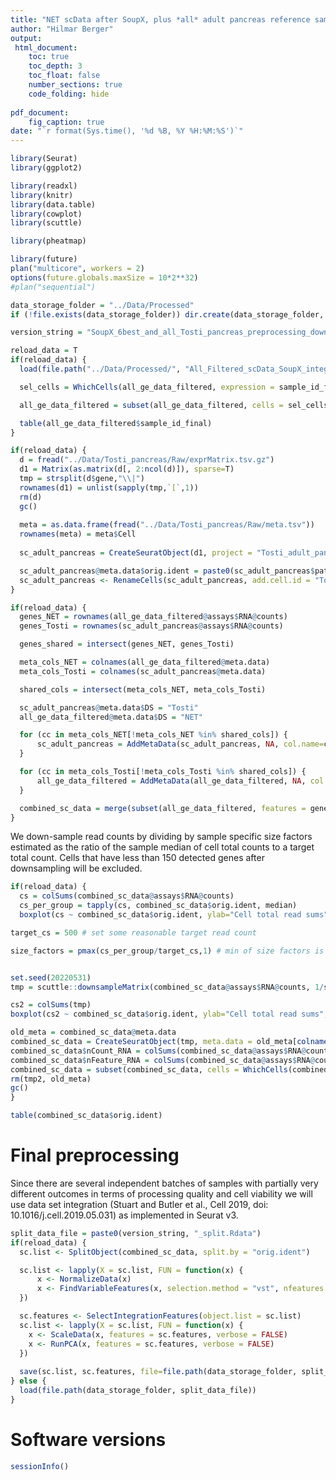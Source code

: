 ```yaml
---
title: "NET scData after SoupX, plus *all* adult pancreas reference samples from Tosti et al. - Preprocessing, no SCT, downsampling of all samples to minimal total read count"
author: "Hilmar Berger"
output: 
 html_document:
    toc: true
    toc_depth: 3
    toc_float: false
    number_sections: true
    code_folding: hide
    
pdf_document:
    fig_caption: true
date: "`r format(Sys.time(), '%d %B, %Y %H:%M:%S')`"
---
```


```r
library(Seurat)
library(ggplot2)

library(readxl)
library(knitr)
library(data.table)
library(cowplot)
library(scuttle)

library(pheatmap)

library(future)
plan("multicore", workers = 2)
options(future.globals.maxSize = 10*2**32)
#plan("sequential")

data_storage_folder = "../Data/Processed"
if (!file.exists(data_storage_folder)) dir.create(data_storage_folder, recursive=T)

version_string = "SoupX_6best_and_all_Tosti_pancreas_preprocessing_downsampled_to_500_total_reads"

```

```r
reload_data = T
if(reload_data) {
  load(file.path("../Data/Processed/", "All_Filtered_scData_SoupX_integer.Rdata"))

  sel_cells = WhichCells(all_ge_data_filtered, expression = sample_id_final %in% c("SP084_007","SP084_018","SP084_019","SP084_021", "SP084_027", "SP084_028"))

  all_ge_data_filtered = subset(all_ge_data_filtered, cells = sel_cells)

  table(all_ge_data_filtered$sample_id_final)
}
```


```r
if(reload_data) {
  d = fread("../Data/Tosti_pancreas/Raw/exprMatrix.tsv.gz")
  d1 = Matrix(as.matrix(d[, 2:ncol(d)]), sparse=T)
  tmp = strsplit(d$gene,"\\|")
  rownames(d1) = unlist(sapply(tmp,`[`,1))
  rm(d)
  gc()
  
  meta = as.data.frame(fread("../Data/Tosti_pancreas/Raw/meta.tsv"))
  rownames(meta) = meta$Cell
  
  sc_adult_pancreas = CreateSeuratObject(d1, project = "Tosti_adult_pancreas", meta.data = meta)

  sc_adult_pancreas@meta.data$orig.ident = paste0(sc_adult_pancreas$patient_ID)
  sc_adult_pancreas <- RenameCells(sc_adult_pancreas, add.cell.id = "Tosti")
}
```

```r
if(reload_data) {
  genes_NET = rownames(all_ge_data_filtered@assays$RNA@counts)
  genes_Tosti = rownames(sc_adult_pancreas@assays$RNA@counts)

  genes_shared = intersect(genes_NET, genes_Tosti)

  meta_cols_NET = colnames(all_ge_data_filtered@meta.data)
  meta_cols_Tosti = colnames(sc_adult_pancreas@meta.data)

  shared_cols = intersect(meta_cols_NET, meta_cols_Tosti)

  sc_adult_pancreas@meta.data$DS = "Tosti"
  all_ge_data_filtered@meta.data$DS = "NET"

  for (cc in meta_cols_NET[!meta_cols_NET %in% shared_cols]) {
      sc_adult_pancreas = AddMetaData(sc_adult_pancreas, NA, col.name=cc)
  }

  for (cc in meta_cols_Tosti[!meta_cols_Tosti %in% shared_cols]) {
      all_ge_data_filtered = AddMetaData(all_ge_data_filtered, NA, col.name=cc)
  }

  combined_sc_data = merge(subset(all_ge_data_filtered, features = genes_shared), subset(sc_adult_pancreas, features = genes_shared))
}

```

We down-sample read counts by dividing by sample specific size factors estimated as the ratio of the sample median of cell total counts to a target total count. Cells that have less than 150 detected genes after downsampling will be excluded. 

```r
if(reload_data) {
  cs = colSums(combined_sc_data@assays$RNA@counts)
  cs_per_group = tapply(cs, combined_sc_data$orig.ident, median)
  boxplot(cs ~ combined_sc_data$orig.ident, ylab="Cell total read sums", las=2, xlab="", log="y", main="Before downsampling") 

target_cs = 500 # set some reasonable target read count 

size_factors = pmax(cs_per_group/target_cs,1) # min of size factors is 1 as we will not increase read counts. 


set.seed(20220531)
tmp = scuttle::downsampleMatrix(combined_sc_data@assays$RNA@counts, 1/size_factors[combined_sc_data$orig.ident])

cs2 = colSums(tmp)
boxplot(cs2 ~ combined_sc_data$orig.ident, ylab="Cell total read sums", las=2, xlab="", log="y", main="after downsampling")  

old_meta = combined_sc_data@meta.data
combined_sc_data = CreateSeuratObject(tmp, meta.data = old_meta[colnames(tmp),])
combined_sc_data$nCount_RNA = colSums(combined_sc_data@assays$RNA@counts)
combined_sc_data$nFeature_RNA = colSums(combined_sc_data@assays$RNA@counts>0)
combined_sc_data = subset(combined_sc_data, cells = WhichCells(combined_sc_data, expression = (nFeature_RNA > 150) ))
rm(tmp2, old_meta)
gc()
}

table(combined_sc_data$orig.ident)
```




# Final preprocessing

Since there are several independent batches of samples with partially very different outcomes in terms of processing quality and cell viability we will use data set integration (Stuart and Butler et al., Cell 2019, doi: 10.1016/j.cell.2019.05.031) as implemented in Seurat v3.


```r

split_data_file = paste0(version_string, "_split.Rdata")
if(reload_data) {
  sc.list <- SplitObject(combined_sc_data, split.by = "orig.ident")

  sc.list <- lapply(X = sc.list, FUN = function(x) {
      x <- NormalizeData(x)
      x <- FindVariableFeatures(x, selection.method = "vst", nfeatures = 2000)
  })

  sc.features <- SelectIntegrationFeatures(object.list = sc.list)
  sc.list <- lapply(X = sc.list, FUN = function(x) {
    x <- ScaleData(x, features = sc.features, verbose = FALSE)
    x <- RunPCA(x, features = sc.features, verbose = FALSE)
  })
  
  save(sc.list, sc.features, file=file.path(data_storage_folder, split_data_file ) )
} else {
  load(file.path(data_storage_folder, split_data_file))
}
```

# Software versions

```r
sessionInfo()
```

